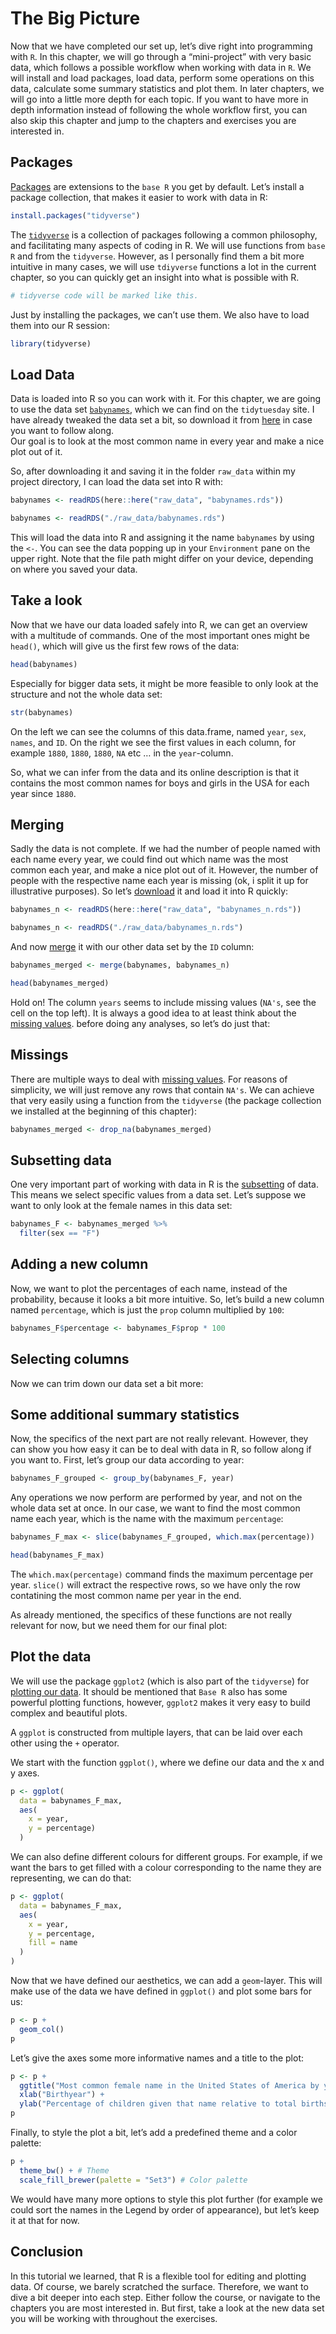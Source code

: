 # The Big Picture

Now that we have completed our set up, let's dive right into programming with `R`. In this chapter, we will go through a "mini-project" with very basic data, which follows a possible workflow when working with data in `R`. We will install and load packages, load data, perform some operations on this data, calculate some summary statistics and plot them. In later chapters, we will go into a little more depth for each topic. If you want to have more in depth information instead of following the whole workflow first, you can also skip this chapter and jump to the chapters and exercises you are interested in.

## Packages

[Packages](packages.qmd) are extensions to the `base R` you get by default. Let's install a package collection, that makes it easier to work with data in R:

```r
install.packages("tidyverse")
```

The [`tidyverse`](../basics/tidyverse.qmd) is a collection of packages following a common philosophy, and facilitating many aspects of coding in R. We will use functions from `base R` and from the `tidyverse`. However, as I personally find them a bit more intuitive in many cases, we will use `tdiyverse` functions a lot in the current chapter, so you can quickly get an insight into what is possible with R.

::: tidy
```r
# tidyverse code will be marked like this.
```
:::

Just by installing the packages, we can't use them. We also have to load them into our R session:

```r
library(tidyverse)
```

## Load Data

Data is loaded into R so you can work with it. For this chapter, we are going to use the data set [`babynames`](https://github.com/rfordatascience/tidytuesday/blob/master/data/2022/2022-03-22/readme.md), which we can find on the `tidytuesday` site. I have already tweaked the data set a bit, so download it from [here](https://github.com/nickhaf/r_tutorial/tree/main/raw_data) in case you want to follow along.  
Our goal is to look at the most common name in every year and make a nice plot out of it.

So, after downloading it and saving it in the folder `raw_data` within my project directory, I can load the data set into R with:

```r
babynames <- readRDS(here::here("raw_data", "babynames.rds"))
```

```r
babynames <- readRDS("./raw_data/babynames.rds")
```

This will load the data into R and assigning it the name `babynames` by using the `<-`. You can see the data popping up in your `Environment` pane on the upper right. Note that the file path might differ on your device, depending on where you saved your data.

## Take a look

Now that we have our data loaded safely into R, we can get an overview with a multitude of commands. One of the most important ones might be `head()`, which will give us the first few rows of the data:

```r
head(babynames)
```

Especially for bigger data sets, it might be more feasible to only look at the structure and not the whole data set:

```r
str(babynames)
```

On the left we can see the columns of this data.frame, named `year`, `sex`, `names`, and `ID`. On the right we see the first values in each column, for example `1880`, `1880`, `1880`, `NA` etc ... in the `year`-column. 

So, what we can infer from the data and its online description is that it contains the most common names for boys and girls in the USA for each year since `1880`. 


## Merging

Sadly the data is not complete. If we had the number of people named with each name every year, we could find out which name was the most common each year, and make a nice plot out of it. 
However, the number of people with the respective name each year is missing (ok, i split it up for illustrative purposes). So let's [download](https://github.com/nickhaf/r_tutorial/tree/main/raw_data) it and load it into R quickly:

```r
babynames_n <- readRDS(here::here("raw_data", "babynames_n.rds"))
```

```r
babynames_n <- readRDS("./raw_data/babynames_n.rds")
```

And now [merge](manipulation.qmd#Merging) it with our other data set by the `ID` column:

```r
babynames_merged <- merge(babynames, babynames_n)

head(babynames_merged)
```

Hold on! The column `years` seems to include missing values (`NA's`, see the cell on the top left). It is always a good idea to at least think about the [missing values](../missings/missings.qmd). before doing any analyses, so let's do just that:

## Missings
There are multiple ways to deal with [missing values](../missings/missings.qmd). For reasons of simplicity, we will just remove any rows that contain `NA's`. We can achieve that very easily using a function from the `tidyverse` (the package collection we installed at the beginning of this chapter):

::: tidy
```r
babynames_merged <- drop_na(babynames_merged)
```
:::

## Subsetting data

One very important part of working with data in R is the [subsetting](subsetting.qmd) of data. This means we select specific values from a data set. Let's suppose we want to only look at the female names in this data set:

::: tidy
```r
babynames_F <- babynames_merged %>%
  filter(sex == "F")
```
:::

## Adding a new column

Now, we want to plot the percentages of each name, instead of the probability, because it looks a bit more intuitive. So, let's build a new column named `percentage`, which is just the `prop` column multiplied by `100`:

```r
babynames_F$percentage <- babynames_F$prop * 100
```


## Selecting columns
Now we can trim down our data set a bit more: 

## Some additional summary statistics

Now, the specifics of the next part are not really relevant. However, they can show you how easy it can be to deal with data in R, so follow along if you want to.
First, let's group our data according to year:

::: tidy
```r
babynames_F_grouped <- group_by(babynames_F, year)
```
:::

Any operations we now perform are performed by year, and not on the whole data set at once. In our case, we want to find the most common name each year, which is the name with the maximum `percentage`:

::: tidy
```r
babynames_F_max <- slice(babynames_F_grouped, which.max(percentage))

head(babynames_F_max)
```
:::

The `which.max(percentage)` command finds the maximum percentage per year. `slice()` will extract the respective rows, so we have only the row contatining the most common  name per year in the end. 

As already mentioned, the specifics of these functions are not really relevant for now, but we need them for our final plot:

## Plot the data
We will use the package `ggplot2` (which is also part of the `tidyverse`) for [plotting our data](../plotting/plotting.qmd). It should be mentioned that `Base R` also has some powerful plotting functions, however, `ggplot2` makes it very easy to build complex and beautiful plots.

A `ggplot` is constructed from multiple layers, that can be laid over each other using the `+` operator.

We start with the function `ggplot()`, where we define our data and the x and y axes.

::: tidy
```r
p <- ggplot(
  data = babynames_F_max,
  aes(
    x = year,
    y = percentage)
  )
```

We can also define different colours for different groups. For example, if we want the bars to get filled with a colour corresponding to the name they are representing, we can do that:

```r
p <- ggplot(
  data = babynames_F_max,
  aes(
    x = year,
    y = percentage,
    fill = name
  )
)
```

Now that we have defined our aesthetics, we can add a `geom`-layer. This will make use of the data we have defined in `ggplot()` and plot some bars for us:

```r
p <- p +
  geom_col()
p
```

Let's give the axes some more informative names and a title to the plot:

```r
p <- p +
  ggtitle("Most common female name in the United States of America by year") +
  xlab("Birthyear") +
  ylab("Percentage of children given that name relative to total births")
p
```

Finally, to style the plot a bit, let's add a predefined theme and a color palette:

```r
p +
  theme_bw() + # Theme
  scale_fill_brewer(palette = "Set3") # Color palette

```
:::

We would have many more options to style this plot further (for example we could sort the names in the Legend by order of appearance), but let's keep it at that for now. 

## Conclusion

In this tutorial we learned, that R is a flexible tool for editing and plotting data. Of course, we barely scratched the surface. Therefore, we want to dive a bit deeper into each step. Either follow the course, or navigate to the chapters you are most interested in. 
But first, take a look at the new data set you will be working with throughout the exercises. 

